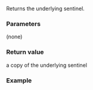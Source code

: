 {{cpp/ranges/elements_view/sentinel/title | base}}
{{cpp/ranges/elements_view/navbar}}

{{dcl begin}}
{{dcl | since=c++20 |
constexpr ranges::sentinel_t&lt;Base&gt; base() const;
}}
{{dcl end}}

Returns the underlying sentinel.

===Parameters===
(none)

===Return value===
a copy of the underlying sentinel

===Example===
{{example
| code=
| output=
}}

{{langlinks|de|es|ja|ru|zh}}